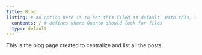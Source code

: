 ```yaml
---
Title: Blog
listing: # an option here is to set this filed as default. With this, any other option, as contents and type are not needed.
  contents: / # defines where Quarto should look for files
  type: default
---
```


This is the blog page created to centralize and list all the posts.